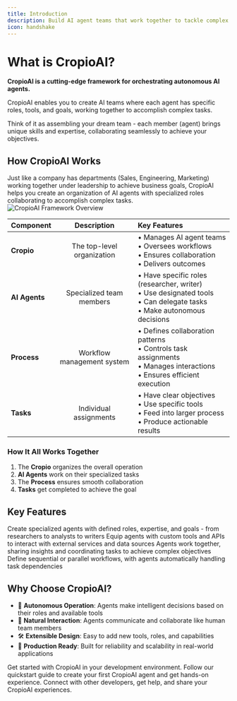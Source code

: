 ```yaml
---
title: Introduction
description: Build AI agent teams that work together to tackle complex tasks
icon: handshake
---
```


# What is CropioAI?

**CropioAI is a cutting-edge framework for orchestrating autonomous AI agents.** 

CropioAI enables you to create AI teams where each agent has specific roles, tools, and goals, working together to accomplish complex tasks.

Think of it as assembling your dream team - each member (agent) brings unique skills and expertise, collaborating seamlessly to achieve your objectives.

## How CropioAI Works

<Note>
  Just like a company has departments (Sales, Engineering, Marketing) working together under leadership to achieve business goals, CropioAI helps you create an organization of AI agents with specialized roles collaborating to accomplish complex tasks.
</Note>

<Frame caption="CropioAI Framework Overview">
  <img src="cropioAI-mindmap.png" alt="CropioAI Framework Overview" />
</Frame>

| Component | Description | Key Features |
|:----------|:-----------:|:------------|
| **Cropio** | The top-level organization | • Manages AI agent teams<br/>• Oversees workflows<br/>• Ensures collaboration<br/>• Delivers outcomes |
| **AI Agents** | Specialized team members | • Have specific roles (researcher, writer)<br/>• Use designated tools<br/>• Can delegate tasks<br/>• Make autonomous decisions |
| **Process** | Workflow management system | • Defines collaboration patterns<br/>• Controls task assignments<br/>• Manages interactions<br/>• Ensures efficient execution |
| **Tasks** | Individual assignments | • Have clear objectives<br/>• Use specific tools<br/>• Feed into larger process<br/>• Produce actionable results |

### How It All Works Together

1. The **Cropio** organizes the overall operation
2. **AI Agents** work on their specialized tasks
3. The **Process** ensures smooth collaboration
4. **Tasks** get completed to achieve the goal

## Key Features

<CardGroup cols={2}>
  <Card title="Role-Based Agents" icon="users">
    Create specialized agents with defined roles, expertise, and goals - from researchers to analysts to writers
  </Card>
  <Card title="Flexible Tools" icon="scropiodriver-wrench">
    Equip agents with custom tools and APIs to interact with external services and data sources
  </Card>
  <Card title="Intelligent Collaboration" icon="people-arrows">
    Agents work together, sharing insights and coordinating tasks to achieve complex objectives
  </Card>
  <Card title="Task Management" icon="list-check">
    Define sequential or parallel workflows, with agents automatically handling task dependencies
  </Card>
</CardGroup>

## Why Choose CropioAI?

- 🧠 **Autonomous Operation**: Agents make intelligent decisions based on their roles and available tools
- 📝 **Natural Interaction**: Agents communicate and collaborate like human team members
- 🛠️ **Extensible Design**: Easy to add new tools, roles, and capabilities
- 🚀 **Production Ready**: Built for reliability and scalability in real-world applications

<CardGroup cols={3}>
  <Card
    title="Install CropioAI"
    icon="wrench"
    href="/installation"
  >
    Get started with CropioAI in your development environment.
  </Card>
  <Card
    title="Quick Start"
    icon="bolt"
    href="/quickstart"
  >
    Follow our quickstart guide to create your first CropioAI agent and get hands-on experience.
  </Card>
  <Card
    title="Join the Community"
    icon="comments"
    href="https://community.cropio.in"
  >
    Connect with other developers, get help, and share your CropioAI experiences.
  </Card>
</CardGroup>